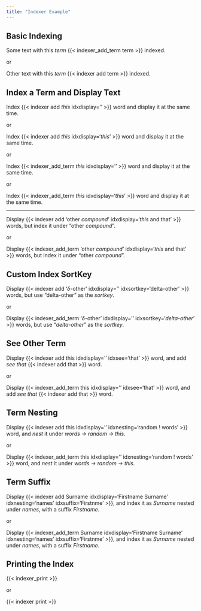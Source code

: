 ```yaml
---
title: "Indexer Example"
---
```


## Basic Indexing

Some text with this *term* {{< indexer_add_term term >}} indexed.

or

Other text with this *term* {{< indexer add term >}} indexed.

## Index a Term and Display Text

Index {{< indexer add *this* idxdisplay='' >}} word and display it at the same time.

or

Index {{< indexer add *this* idxdisplay='*this*' >}} word and display it at the same time.

or

Index {{< indexer_add_term *this* idxdisplay='' >}} word and display it at the same time.

or

Index {{< indexer_add_term *this* idxdisplay='*this*' >}} word and display it at the same time.

---

Display {{< indexer add 'other *compound*' idxdisplay='*this* and that' >}} words, but index it under "other *compound*".

or

Display {{< indexer_add_term 'other *compound*' idxdisplay='*this* and that' >}} words, but index it under "other *compound*".

## Custom Index SortKey

Display {{< indexer add '$\delta$-other' idxdisplay='' idxsortkey='delta-other' >}} words, but use "delta-other" as the *sortkey*.

or

Display {{< indexer_add_term '$\delta$-other' idxdisplay='' idxsortkey='*delta-other*' >}} words, but use "*delta-other*" as the *sortkey*.

## See Other Term

Display {{< indexer add this idxdisplay='' idxsee='that' >}} word, and add *see* *that* {{< indexer add that >}} word.

or

Display {{< indexer_add_term this idxdisplay='' idxsee='that' >}} word, and add *see* *that* {{< indexer add that >}} word.

## Term Nesting

Display {{< indexer add this idxdisplay='' idxnesting='random ! words' >}} word, and *nest* it under *words $\rightarrow$ random $\rightarrow$ this*.

or

Display {{< indexer_add_term this idxdisplay='' idxnesting='random ! words' >}} word, and *nest* it under *words $\rightarrow$ random $\rightarrow$ this*.

## Term Suffix

Display {{< indexer add Surname idxdisplay='Firstname Surname' idxnesting='names' idxsuffix='Firstnme' >}}, and index it as *Surname* nested under *names*, with a suffix *Firstname*.

or

Display {{< indexer_add_term Surname idxdisplay='Firstname Surname' idxnesting='names' idxsuffix='Firstnme' >}}, and index it as *Surname* nested under *names*, with a suffix *Firstname*.

## Printing the Index

{{< indexer_print >}}

or

{{< indexer print >}}
